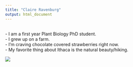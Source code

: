 ```yaml
---
title: "Claire Ravenburg"
output: html_document
---
```

<br>
- I am a first year Plant Biology PhD student.  
- I grew up on a farm.  
- I'm craving chocolate covered strawberries right now.  
- My favorite thing about Ithaca is the natural beauty/hiking.


![](/Users/claireravenburg/Desktop/IMG_4928.jpg)